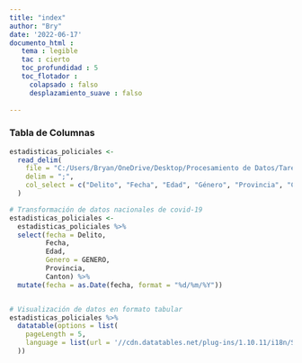 ---
title: "index"
author: "Bry"
date: '2022-06-17'
documento_html :
   tema : legible
   tac : cierto
   toc_profundidad : 5
   toc_flotador :  
     colapsado : falso
     desplazamiento_suave : falso
 
---

### Tabla de Columnas
```{r # Importación de datos}
estadisticas_policiales <-
  read_delim(
    file = "C:/Users/Bryan/OneDrive/Desktop/Procesamiento de Datos/Tarea2.cvs",
    delim = ";",
    col_select = c("Delito", "Fecha", "Edad", "Género", "Provincia", "Cantón")
  )

# Transformación de datos nacionales de covid-19
estadisticas_policiales <-
  estadisticas_policiales %>%
  select(fecha = Delito,
         Fecha,
         Edad,
         Genero = GENERO,
         Provincia,
         Canton) %>%
  mutate(fecha = as.Date(fecha, format = "%d/%m/%Y"))


# Visualización de datos en formato tabular
estadisticas_policiales %>%
  datatable(options = list(
    pageLength = 5,
    language = list(url = '//cdn.datatables.net/plug-ins/1.10.11/i18n/Spanish.json')
  ))
```


### 

###

###